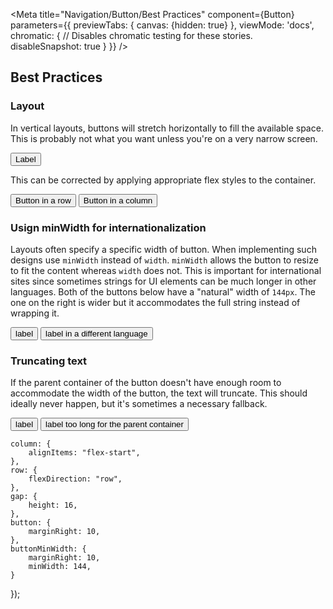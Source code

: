 <!---Badge.stories.mdx --->




<Meta title="Navigation/Button/Best Practices" component={Button} parameters={{
        previewTabs: {
            canvas: {hidden: true}
        },
        viewMode: 'docs',
        chromatic: {
            // Disables chromatic testing for these stories.
            disableSnapshot: true
        }
}} />



## Best Practices

### Layout

In vertical layouts, buttons will stretch horizontally to fill the available
space. This is probably not what you want unless you're on a very narrow
screen.

<Canvas>
    <Story name="Full-bleed button">
        <View>
    <Button>Label</Button>
</View>
    </Story>
</Canvas>

This can be corrected by applying appropriate flex styles to the container.

<Canvas>
    <Story name="Buttons in rows">
<View>
    <View style={styles.row}>
        <Button>
            Button in a row
        </Button>
    </View>
    <View style={styles.gap} />
    <View style={styles.column}>
        <Button>
            Button in a column
        </Button>
    </View>
</View>
    </Story>
</Canvas>

### Usign minWidth for internationalization

Layouts often specify a specific width of button. When implementing such designs use `minWidth` instead of `width`. `minWidth` allows the button to resize to fit the content whereas `width` does not. This is important for international sites since sometimes strings for UI elements can be much longer in other languages. Both of the buttons below have a "natural" width of `144px`. The one on the right is wider but it accommodates the full string instead of wrapping it.

<Canvas>
    <Story name="Using minWidth">
        <View style={styles.row}>
    <Button
        style={styles.buttonMinWidth}
        kind="secondary"
    >
        label
    </Button>
    <Button
        style={styles.buttonMinWidth}
    >
        label in a different language
    </Button>
</View>
    </Story>
</Canvas>

### Truncating text

If the parent container of the button doesn't have enough room to accommodate
the width of the button, the text will truncate. This should ideally never
happen, but it's sometimes a necessary fallback.

<Canvas>
    <Story name="Truncating text">
        <View style={{flexDirection: "row", width: 300}}>
    <Button
        style={styles.buttonMinWidth}
        kind="secondary"
    >
        label
    </Button>
    <Button
        style={styles.buttonMinWidth}
    >
        label too long for the parent container
    </Button>
</View>
    </Story>
</Canvas>

    column: {
        alignItems: "flex-start",
    },
    row: {
        flexDirection: "row",
    },
    gap: {
        height: 16,
    },
    button: {
        marginRight: 10,
    },
    buttonMinWidth: {
        marginRight: 10,
        minWidth: 144,
    }
});